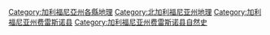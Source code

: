 [[Category:加利福尼亞州各縣地理|Category:加利福尼亞州各縣地理]]
[[Category:北加利福尼亚州地理|Category:北加利福尼亚州地理]]
[[Category:加利福尼亚州费雷斯诺县|Category:加利福尼亚州费雷斯诺县]]
[[Category:加利福尼亚州费雷斯诺县自然史|Category:加利福尼亚州费雷斯诺县自然史]]